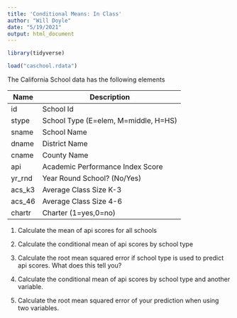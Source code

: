 ```yaml
---
title: 'Conditional Means: In Class'
author: "Will Doyle"
date: "5/19/2021"
output: html_document
---
```


```r
library(tidyverse)
```


```r
load("caschool.rdata")
```

The California School data has the following elements

| Name  | Description  |
|---|---|
| id   | School Id  |
| stype  | School Type (E=elem, M=middle, H=HS)  |
| sname  | School Name   |
| dname  | District Name   |
| cname  |  County Name |
| api  | Academic Performance Index Score   |
| yr_rnd  | Year Round School? (No/Yes)   |
| acs_k3  | Average Class Size K-3   |
| acs_46   | Average Class Size 4-6   |
| chartr   | Charter (1=yes,0=no)  |


1. Calculate the mean of api scores for all schools

2. Calculate the conditional mean of api scores by school type

3. Calculate the root mean squared error if school type is used to predict api scores. What does this tell you?

4. Calculate the conditional mean of api scores by school type and another variable. 

5. Calculate the root mean squared error of your prediction when using two variables. 
